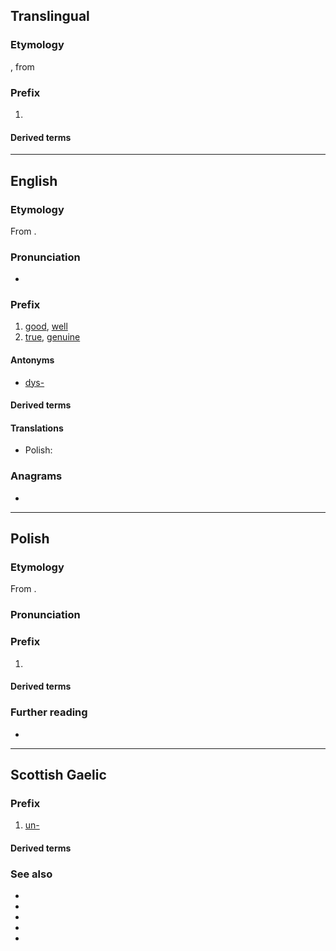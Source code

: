 {{also|eu|Eu|EU|.e'u|-eu|.eu|eü|Appendix:Variations of "eu"}}
==Translingual==

===Etymology===
{{der|mul|NL.|-}}, from {{der|mul|grc|εὖ||well, good}}

===Prefix===
{{head|mul|prefix}}

# {{non-gloss definition|Used to form taxonomic names corresponding to English vernacular names beginning with [[true]]}}

====Derived terms====
{{prefixsee|mul}}

----

==English==

===Etymology===
{{root|en|ine-pro|*h₁su-}}
From {{der|en|grc|εὖ||well, good}}.

===Pronunciation===
* {{IPA|en|/ju-/}}

===Prefix===
{{en-prefix}}

# [[good]], [[well]]
# [[true]], [[genuine]]

====Antonyms====
* [[dys-]]

====Derived terms====
{{prefixsee|en}}
{{der3
|en|eugeogenous
|eucalyptus
|eukaryote
|eucharist
|euchlorine
|eudemonia
|eudiploid
|eugenic
|eugenics
|euglycemia
|eulogy
|euonymous
|eupepsia
|euphemism
|euphoria
|[[eurhythmy]]/[[eurythmy]]
|euthanasia
|eutheism
|euthyroid
|eutrophy
|Eutopia
|euphonium
|[[evangelist]] <!--the "ev" is derived from eu- -->
}}

====Translations====
{{trans-top}}
{{trans-mid}}
* Polish: {{t|pl|eu-}}
{{trans-bottom}}

===Anagrams===
* {{anagrams|en|a=eu|UE}}

----

==Polish==

===Etymology===
From {{der|pl|grc|εὖ}}.

===Pronunciation===
{{pl-p}}
{{rfap|pl}}

===Prefix===
{{head|pl|prefix}}

# {{non-gloss definition|[[eu-]]}}
#: {{prefixusex|pl|-fonia|eufonia}}

====Derived terms====
{{prefixsee|pl}}

===Further reading===
* {{R:PWN}}

----

==Scottish Gaelic==

===Prefix===
{{head|gd|prefix}}

# [[un-]]

====Derived terms====
{{prefixsee|gd}}

===See also===
* {{l|gd|ao-}}
* {{l|gd|neo-}}
* {{l|gd|mì-}}
* {{l|gd|an-}}
* {{l|gd|do-}}